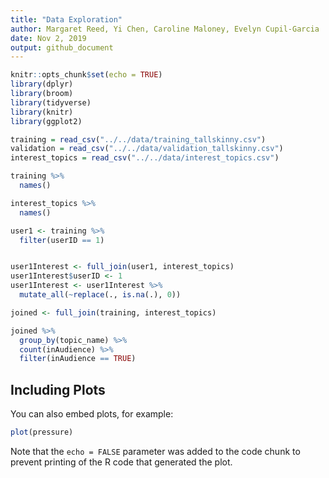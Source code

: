 ```yaml
---
title: "Data Exploration"
author: Margaret Reed, Yi Chen, Caroline Maloney, Evelyn Cupil-Garcia
date: Nov 2, 2019
output: github_document
---
```


```r
knitr::opts_chunk$set(echo = TRUE)
library(dplyr)
library(broom)
library(tidyverse)
library(knitr)
library(ggplot2)
```


```r
training = read_csv("../../data/training_tallskinny.csv")
validation = read_csv("../../data/validation_tallskinny.csv")
interest_topics = read_csv("../../data/interest_topics.csv")
```



```r
training %>%
  names()

interest_topics %>%
  names()

user1 <- training %>%
  filter(userID == 1) 


user1Interest <- full_join(user1, interest_topics)
user1Interest$userID <- 1
user1Interest <- user1Interest %>%
  mutate_all(~replace(., is.na(.), 0))

joined <- full_join(training, interest_topics)

joined %>%
  group_by(topic_name) %>%
  count(inAudience) %>%
  filter(inAudience == TRUE) 

```

## Including Plots

You can also embed plots, for example:

```r
plot(pressure)
```

Note that the `echo = FALSE` parameter was added to the code chunk to prevent printing of the R code that generated the plot.
